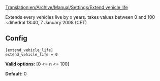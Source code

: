 [[Translation:en/Archive/Manual/Settings/Extend vehicle life]]


Extends every vehicles live by x years. takes values between 0 and 100
~dihedral 18:40, 7 January 2008 (CET)

== Config ==

<pre>
[extend_vehicle_life]
extend_vehicle_life = 0
</pre>

'''Valid options:''' [0 <= n <= 100]

'''Default:''' 0